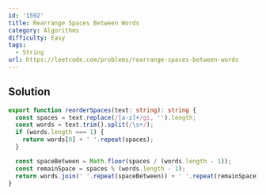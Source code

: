 ```yaml
---
id: '1592'
title: Rearrange Spaces Between Words
category: Algorithms
difficulty: Easy
tags:
  - String
url: https://leetcode.com/problems/rearrange-spaces-between-words
---
```


## Solution

```typescript showLineNumbers
export function reorderSpaces(text: string): string {
  const spaces = text.replace(/[a-z]+/gi, '').length;
  const words = text.trim().split(/\s+/);
  if (words.length === 1) {
    return words[0] + ' '.repeat(spaces);
  }

  const spaceBetween = Math.floor(spaces / (words.length - 1));
  const remainSpace = spaces % (words.length - 1);
  return words.join(' '.repeat(spaceBetween)) + ' '.repeat(remainSpace);
}
```
